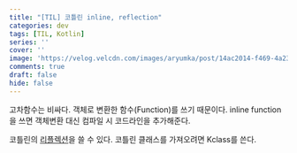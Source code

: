 ```yaml
---
title: "[TIL] 코틀린 inline, reflection"
categories: dev
tags: [TIL, Kotlin]
series: ''
cover: ''
image: 'https://velog.velcdn.com/images/aryumka/post/14ac2014-f469-4a23-b3cd-d95c2e912efe/image.png'
comments: true
draft: false
hide: false
---
```


고차함수는 비싸다. 객체로 변환한 함수(Function)를 쓰기 때문이다.
inline function을 쓰면 객체변환 대신 컴파일 시 코드라인을 추가해준다.

코틀린의 [리플렉션](https://kotlinlang.org/docs/reflection.html#constructor-references)을 쓸 수 있다.
코틀린 클래스를 가져오려면 Kclass를 쓴다. 
